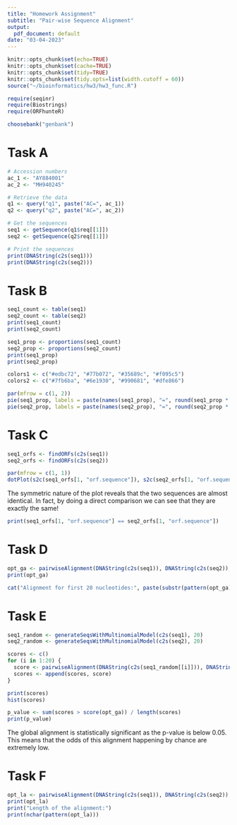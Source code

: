 ```yaml
---
title: "Homework Assignment"
subtitle: "Pair-wise Sequence Alignment"
output:
  pdf_document: default
date: "03-04-2023"
---
```


```r
knitr::opts_chunk$set(echo=TRUE)
knitr::opts_chunk$set(cache=TRUE)
knitr::opts_chunk$set(tidy=TRUE)
knitr::opts_chunk$set(tidy.opts=list(width.cutoff = 60))
source("~/bioinformatics/hw3/hw3_func.R")

require(seqinr)
require(Biostrings)
require(ORFhunteR)

choosebank("genbank")
```

# Task A
```r
# Accession numbers
ac_1 <- "AY884001"
ac_2 <- "MH940245"

# Retrieve the data
q1 <- query("q1", paste("AC=", ac_1))
q2 <- query("q2", paste("AC=", ac_2))

# Get the sequences
seq1 <- getSequence(q1$req[[1]])
seq2 <- getSequence(q2$req[[1]])

# Print the sequences
print(DNAString(c2s(seq1)))
print(DNAString(c2s(seq2)))
```

# Task B
```r
seq1_count <- table(seq1)
seq2_count <- table(seq2)
print(seq1_count)
print(seq2_count)

seq1_prop <- proportions(seq1_count)
seq2_prop <- proportions(seq2_count)
print(seq1_prop)
print(seq2_prop)

colors1 <- c("#edbc72", "#77b072", "#35689c", "#f095c5")
colors2 <- c("#7fb6ba", "#6e1930", "#990681", "#dfe866")

par(mfrow = c(1, 2))
pie(seq1_prop, labels = paste(names(seq1_prop), "=", round(seq1_prop * 100, 3), "%", sep = ""), col = colors1, main = ac_1)
pie(seq2_prop, labels = paste(names(seq2_prop), "=", round(seq2_prop * 100, 3), "%", sep = ""), col = colors2, main = ac_2)
```


# Task C
```r
seq1_orfs <- findORFs(c2s(seq1))
seq2_orfs <- findORFs(c2s(seq2))

par(mfrow = c(1, 1))
dotPlot(s2c(seq1_orfs[1, "orf.sequence"]), s2c(seq2_orfs[1, "orf.sequence"]), xlab = ac_1, ylab = ac_2)
```

The symmetric nature of the plot reveals that the two sequences are almost identical. In fact, by doing a direct comparison
we can see that they are exactly the same!
```r
print(seq1_orfs[1, "orf.sequence"] == seq2_orfs[1, "orf.sequence"])
```


# Task D
```r
opt_ga <- pairwiseAlignment(DNAString(c2s(seq1)), DNAString(c2s(seq2)), type = "global", substitutionMatrix = nucleotideSubstitutionMatrix(match = 2, mismatch = -1, baseOnly = TRUE), gapOpening = 0, gapExtension = -2)
print(opt_ga)

cat("Alignment for first 20 nucleotides:", paste(substr(pattern(opt_ga), 1, 20), substr(subject(opt_ga), 1, 20), sep = '\n'), sep = "\n")
```

# Task E
```r
seq1_random <- generateSeqsWithMultinomialModel(c2s(seq1), 20)
seq2_random <- generateSeqsWithMultinomialModel(c2s(seq2), 20)

scores <- c()
for (i in 1:20) {
  score <- pairwiseAlignment(DNAString(c2s(seq1_random[[i]])), DNAString(c2s(seq2_random[[i]])), type = "global", substitutionMatrix = nucleotideSubstitutionMatrix(match = 2, mismatch = -1, baseOnly = TRUE), gapOpening = 0, gapExtension = -2, scoreOnly = TRUE)
  scores <- append(scores, score)
}

print(scores)
hist(scores)

p_value <- sum(scores > score(opt_ga)) / length(scores)
print(p_value)
```
The global alignment is statistically significant as the p-value is below 0.05. This means that the odds of this alignment 
happening by chance are extremely low.

# Task F
```r
opt_la <- pairwiseAlignment(DNAString(c2s(seq1)), DNAString(c2s(seq2)), type = "local", substitutionMatrix = nucleotideSubstitutionMatrix(match = 3, mismatch = -2, baseOnly = TRUE), gapOpening = -4, gapExtension = -2)
print(opt_la)
print("Length of the alignment:")
print(nchar(pattern(opt_la)))
```
